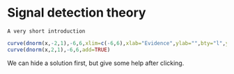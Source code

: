 # Signal detection theory

```
A very short introduction
```

```r
curve(dnorm(x,-2,1),-6,6,xlim=c(-6,6),xlab="Evidence",ylab="",bty="l",yaxt="n")
curve(dnorm(x,2,1),-6,6,add=TRUE)
```

<Solution>
We can hide a solution first, but give some help after clicking.
</Solution>
